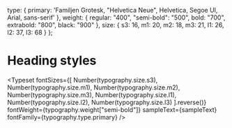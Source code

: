 
<Meta title="Typography" />

  type: {
    primary: 'Familjen Grotesk, "Helvetica Neue", Helvetica, Segoe UI, Arial, sans-serif'
  },
  weight: {
    regular: "400",
    "semi-bold": "500",
    bold: "700",
    extrabold: "800",
    black: "900"
  },
  size: {
    s3: 16,
    m1: 20,
    m2: 18,
    m3: 21,
    l1: 26,
    l2: 37,
    l3: 68
  }
};


# Heading styles

<Typeset
  fontSizes={[
    Number(typography.size.s3),
    Number(typography.size.m1),
    Number(typography.size.m2),
    Number(typography.size.m3),
    Number(typography.size.l1),
    Number(typography.size.l2),
    Number(typography.size.l3)
  ].reverse()}
  fontWeight={typography.weight["semi-bold"]}
  sampleText={sampleText}
  fontFamily={typography.type.primary}
/>
